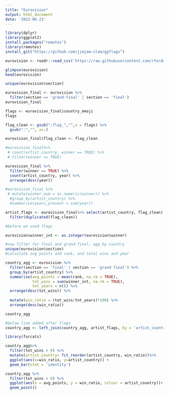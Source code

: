 ---
title: "Eurovision"
output: html_document
date: '2022-06-23'
---
```{r}
library(dplyr)
library(ggplot2)
install.packages("remotes")
library(remotes)
install_git("https://github.com/jimjam-slam/ggflags")

eurovision <- readr::read_csv('https://raw.githubusercontent.com/rfordatascience/tidytuesday/master/data/2022/2022-05-17/eurovision.csv')

glimpse(eurovision)
head(eurovision)

unique(eurovision$section)

eurovision_final <- eurovision %>%
  filter(section == 'grand-final' | section == 'final')
eurovision_final

```

```{r}
flags <- eurovision_final$country_emoji
flags

flag_clean <- gsub(":flag_","",x = flags) %>%
  gsub(":","", x=.)

eurovision_final$flag_clean <- flag_clean

```


```{r}
#eurovision_final%>%
 # count(artist_country, winner == TRUE) %>%
 # filter(winner == TRUE)

eurovision_final %>%
  filter(winner == TRUE) %>%
  count(artist_country, year) %>%
  arrange(desc(year))

#eurovision_final %>%
 # mutate(winner_num = as.numeric(winner)) %>%
  #group_by(artist_country) %>%
  #summarise(years_present = sum(year))

artist_flags <- eurovision_final%>% select(artist_country, flag_clean) %>%
  filter(duplicated(flag_clean))

#before we used flags

eurovision$winner_int <- as.integer(eurovision$winner)

#now filter for final and grand-final, agg by country
unique(eurovision$section)
#calculate avg points and rank, and total wins and year

country_agg <- eurovision %>%
  filter(section == 'final' | section == 'grand final') %>%
  group_by(artist_country) %>%
  summarise(avg_points = mean(rank, na.rm = TRUE), 
            tot_wins = sum(winner_int, na.rm = TRUE),
            tot_years = n()) %>%
  arrange(desc(tot_wins)) %>%
  
  mutate(win_ratio = (tot_wins/tot_years)*100) %>%
  arrange(desc(win_ratio))

country_agg
```
```{r}
#below line added after flags
country_agg <- left_join(country_agg, artist_flags, by = 'artist_country')

library(forcats)

country_agg%>%
  filter(tot_wins > 0) %>%
  mutate(artist_country= fct_reorder(artist_country, win_ratio))%>%
  ggplot(aes(x=win_ratio, y=artist_country)) + 
  geom_bar(stat = 'identity')

country_agg %>%
  filter(tot_wins > 0) %>%
  ggplot(aes(x = avg_points, y = win_ratio, colour = artist_country))+
  geom_point()

```

